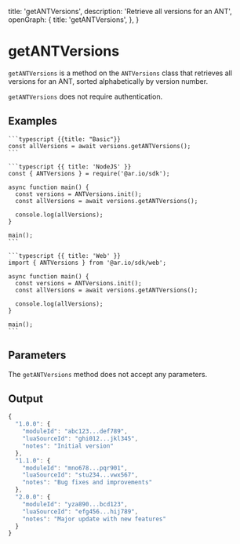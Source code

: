 
  title: 'getANTVersions',
  description: 'Retrieve all versions for an ANT',
  openGraph: {
    title: 'getANTVersions',
  },
}

# getANTVersions

`getANTVersions` is a method on the `ANTVersions` class that retrieves all versions for an ANT, sorted alphabetically by version number.

`getANTVersions` does not require authentication.

## Examples

<CodeGroup title="getANTVersions">

    ```typescript {{title: "Basic"}}
    const allVersions = await versions.getANTVersions();
    ```

    ```typescript {{ title: 'NodeJS' }}
    const { ANTVersions } = require('@ar.io/sdk');

    async function main() {
      const versions = ANTVersions.init();
      const allVersions = await versions.getANTVersions();

      console.log(allVersions);
    }

    main();
    ```

    ```typescript {{ title: 'Web' }}
    import { ANTVersions } from '@ar.io/sdk/web';

    async function main() {
      const versions = ANTVersions.init();
      const allVersions = await versions.getANTVersions();

      console.log(allVersions);
    }

    main();
    ```

</CodeGroup>

## Parameters

The `getANTVersions` method does not accept any parameters.

## Output

```js
{
  "1.0.0": {
    "moduleId": "abc123...def789",
    "luaSourceId": "ghi012...jkl345",
    "notes": "Initial version"
  },
  "1.1.0": {
    "moduleId": "mno678...pqr901",
    "luaSourceId": "stu234...vwx567",
    "notes": "Bug fixes and improvements"
  },
  "2.0.0": {
    "moduleId": "yza890...bcd123",
    "luaSourceId": "efg456...hij789",
    "notes": "Major update with new features"
  }
}
``` 